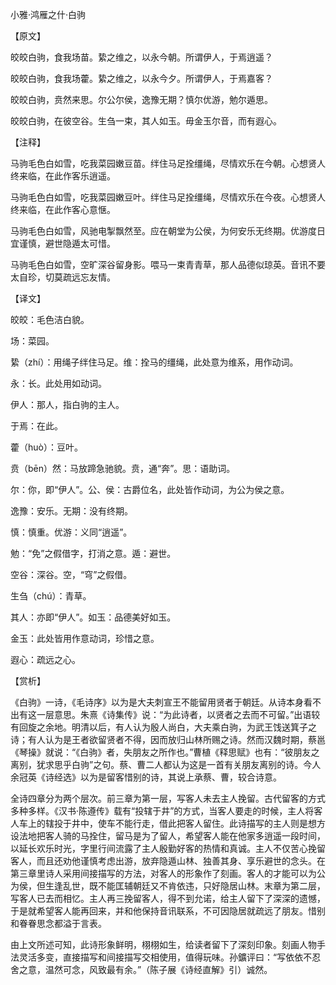 

小雅·鸿雁之什·白驹

【原文】

皎皎白驹，食我场苗。絷之维之，以永今朝。所谓伊人，于焉逍遥？

皎皎白驹，食我场藿。絷之维之，以永今夕。所谓伊人，于焉嘉客？

皎皎白驹，贲然来思。尔公尔侯，逸豫无期？慎尔优游，勉尔遁思。

皎皎白驹，在彼空谷。生刍一束，其人如玉。毋金玉尔音，而有遐心。

【注释】

马驹毛色白如雪，吃我菜园嫩豆苗。绊住马足拴缰绳，尽情欢乐在今朝。心想贤人终来临，在此作客乐逍遥。

马驹毛色白如雪，吃我菜园嫩豆叶。绊住马足拴缰绳，尽情欢乐在今夜。心想贤人终来临，在此作客心意惬。

马驹毛色白如雪，风驰电掣飘然至。应在朝堂为公侯，为何安乐无终期。优游度日宜谨慎，避世隐遁太可惜。

马驹毛色白如雪，空旷深谷留身影。喂马一束青青草，那人品德似琼英。音讯不要太自珍，切莫疏远忘友情。

【译文】

皎皎：毛色洁白貌。

场：菜园。

絷（zhí）：用绳子绊住马足。维：拴马的缰绳，此处意为维系，用作动词。

永：长。此处用如动词。

伊人：那人，指白驹的主人。

于焉：在此。

藿（huò）：豆叶。

贲（bēn）然：马放蹄急驰貌。贲，通“奔”。思：语助词。

尔：你，即“伊人”。公、侯：古爵位名，此处皆作动词，为公为侯之意。

逸豫：安乐。无期：没有终期。

慎：慎重。优游：义同“逍遥”。

勉：“免”之假借字，打消之意。遁：避世。

空谷：深谷。空，“穹”之假借。

生刍（chú）：青草。

其人：亦即“伊人”。如玉：品德美好如玉。

金玉：此处皆用作意动词，珍惜之意。

遐心：疏远之心。

【赏析】

《白驹》一诗，《毛诗序》以为是大夫刺宣王不能留用贤者于朝廷。从诗本身看不出有这一层意思。朱熹《诗集传》说：“为此诗者，以贤者之去而不可留。”出语较有回旋之余地。明清以后，有人认为殷人尚白，大夫乘白驹，为武王饯送箕子之诗；有人认为是王者欲留贤者不得，因而放归山林所赐之诗。然而汉魏时期，蔡邕《琴操》就说：“《白驹》者，失朋友之所作也。”曹植《释思赋》也有：“彼朋友之离别，犹求思乎白驹”之句。蔡、曹二人都认为这是一首有关朋友离别的诗。今人余冠英《诗经选》以为是留客惜别的诗，其说上承蔡、曹，较合诗意。

全诗四章分为两个层次。前三章为第一层，写客人未去主人挽留。古代留客的方式多种多样。《汉书·陈遵传》载有“投辖于井”的方式，当客人要走的时候，主人将客人车上的辖投于井中，使车不能行走，借此把客人留住。此诗描写的主人则是想方设法地把客人骑的马拴住，留马是为了留人，希望客人能在他家多逍遥一段时间，以延长欢乐时光，字里行间流露了主人殷勤好客的热情和真诚。主人不仅苦心挽留客人，而且还劝他谨慎考虑出游，放弃隐遁山林、独善其身、享乐避世的念头。在第三章里诗人采用间接描写的方法，对客人的形象作了刻画。客人的才能可以为公为侯，但生逢乱世，既不能匡辅朝廷又不肯依违，只好隐居山林。末章为第二层，写客人已去而相忆。主人再三挽留客人，得不到允诺，给主人留下了深深的遗憾，于是就希望客人能再回来，并和他保持音讯联系，不可因隐居就疏远了朋友。惜别和眷眷思念都溢于言表。

由上文所述可知，此诗形象鲜明，栩栩如生，给读者留下了深刻印象。刻画人物手法灵活多变，直接描写和间接描写交相使用，值得玩味。孙鑛评曰：“写依依不忍舍之意，温然可念，风致最有余。”（陈子展《诗经直解》引）诚然。

